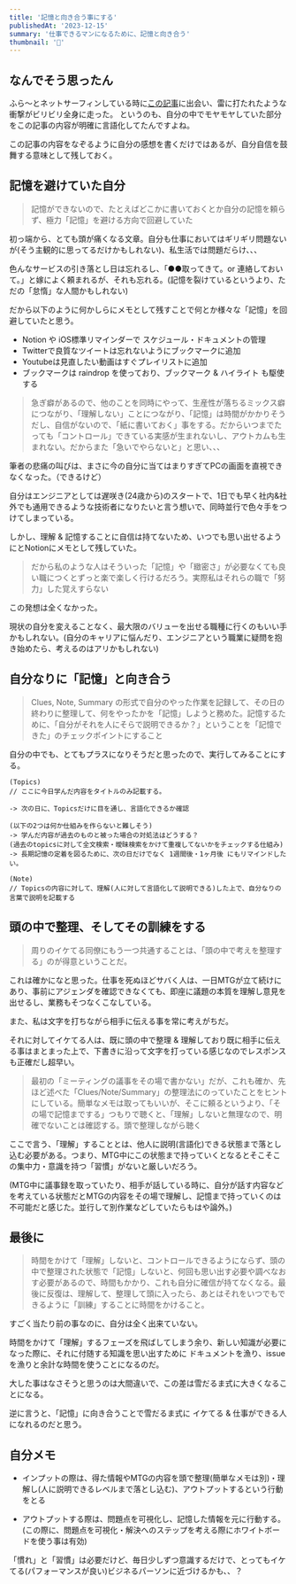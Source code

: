 ```yaml
---
title: '記憶と向き合う事にする'
publishedAt: '2023-12-15'
summary: '仕事できるマンになるために、記憶と向き合う'
thumbnail: '💬'
---
```


## なんでそう思ったん

ふら〜とネットサーフィンしている時に[この記事](https://note.com/simplearchitect/n/nf436809ac327)に出会い、雷に打たれたような衝撃がビリビリ全身に走った。
というのも、自分の中でモヤモヤしていた部分をこの記事の内容が明確に言語化してたんですよね。

この記事の内容をなぞるように自分の感想を書くだけではあるが、自分自信を鼓舞する意味として残しておく。

## 記憶を避けていた自分

> 記憶ができないので、たとえばどこかに書いておくとか自分の記憶を頼らず、極力「記憶」を避ける方向で回避していた

初っ端から、とても頭が痛くなる文章。自分も仕事においてはギリギリ問題ないが(そう主観的に思ってるだけかもしれない)、私生活では問題だらけ、、、

色んなサービスの引き落とし日は忘れるし、「●●取ってきて。or 連絡しておいて。」と嫁によく頼まれるが、それも忘れる。(記憶を裂けているというより、ただの「怠惰」な人間かもしれない)

だから以下のように何かしらにメモとして残すことで何とか様々な「記憶」を回避していたと思う。

- Notion や iOS標準リマインダーで スケジュール・ドキュメントの管理
- Twitterで良質なツイートは忘れないようにブックマークに追加
- Youtubeは見直したい動画はすぐプレイリストに追加
- ブックマークは raindrop を使っており、ブックマーク & ハイライト も駆使する

> 急ぎ癖があるので、他のことを同時にやって、生産性が落ちるミックス癖につながり、「理解しない」ことにつながり、「記憶」は時間がかかりそうだし、自信がないので、「紙に書いておく」事をする。だからいつまでたっても「コントロール」できている実感が生まれないし、アウトカムも生まれない。だからまた「急いでやらないと」と思い、、、

筆者の悲痛の叫びは、まさに今の自分に当てはまりすぎてPCの画面を直視できなくなった。（できるけど）

自分はエンジニアとしては遅咲き(24歳から)のスタートで、1日でも早く社内&社外でも通用できるような技術者になりたいと言う想いで、同時並行で色々手をつけてしまっている。

しかし、理解 & 記憶することに自信は持てないため、いつでも思い出せるようにとNotionにメモとして残していた。

> だから私のような人はそういった「記憶」や「緻密さ」が必要なくても良い職につくとずっと楽で楽しく行けるだろう。実際私はそれらの職で「努力」した覚えすらない

この発想は全くなかった。

現状の自分を変えることなく、最大限のバリューを出せる職種に行くのもいい手かもしれない。(自分のキャリアに悩んだり、エンジニアという職業に疑問を抱き始めたら、考えるのはアリかもしれない)

## 自分なりに「記憶」と向き合う

> Clues, Note, Summary の形式で自分のやった作業を記録して、その日の終わりに整理して、何をやったかを「記憶」しようと務めた。記憶するために、「自分がそれを人にそらで説明できるか？」ということを「記憶できた」のチェックポイントにすること

自分の中でも、とてもプラスになりそうだと思ったので、実行してみることにする。

```tsx
(Topics)
// ここに今日学んだ内容をタイトルのみ記載する。

-> 次の日に、Topicsだけに目を通し、言語化できるか確認

(以下の2つは何か仕組みを作らないと難しそう)
-> 学んだ内容が過去のものと被った場合の対処法はどうする？
(過去のtopicsに対して全文検索・曖昧検索をかけて重複してないかをチェックする仕組み)
-> 長期記憶の定着を図るために、次の日だけでなく 1週間後・1ヶ月後 にもリマインドしたい。

(Note)
// Topicsの内容に対して、理解(人に対して言語化して説明できる)した上で、自分なりの言葉で説明を記載する

```

## 頭の中で整理、そしてその訓練をする

> 周りのイケてる同僚にもう一つ共通することは、「頭の中で考えを整理する」のが得意ということだ。

これは確かになと思った。仕事を死ぬほどサバく人は、一日MTGが立て続けにあり、事前にアジェンダを確認できなくても、即座に議題の本質を理解し意見を出せるし、業務もそつなくこなしている。

また、私は文字を打ちながら相手に伝える事を常に考えがちだ。

それに対してイケてる人は、既に頭の中で整理 & 理解しており既に相手に伝える事はまとまった上で、下書きに沿って文字を打っている感じなのでレスポンスも正確だし超早い。

> 最初の「ミーティングの議事をその場で書かない」だが、これも確か、先ほど述べた「Clues/Note/Summary」の整理法にのっていたことをヒントにしている。簡単なメモは取ってもいいが、そこに頼るというより、「その場で記憶までする」つもりで聴くと、「理解」しないと無理なので、明確でないことは確認する。頭で整理しながら聴く

ここで言う、「理解」することとは、他人に説明(言語化)できる状態まで落とし込む必要がある。つまり、MTG中にこの状態まで持っていくとなるとそこそこの集中力・意識を持つ「習慣」がないと厳しいだろう。

(MTG中に議事録を取っていたり、相手が話している時に、自分が話す内容などを考えている状態だとMTGの内容をその場で理解し、記憶まで持っていくのは不可能だと感じた。並行して別作業などしていたらもはや論外。)

## 最後に

> 時間をかけて「理解」しないと、コントロールできるようにならず、頭の中で整理された状態で「記憶」しないと、何回も思い出す必要や調べなおす必要があるので、時間もかかり、これも自分に確信が持てなくなる。最後に反復は、理解して、整理して頭に入ったら、あとはそれをいつでもできるように「訓練」することに時間をかけること。

すごく当たり前の事なのに、自分は全く出来ていない。

時間をかけて「理解」するフェーズを飛ばしてしまう余り、新しい知識が必要になった際に、それに付随する知識を思い出すために ドキュメントを漁り、issueを漁りと余計な時間を使うことになるのだ。

大した事はなさそうと思うのは大間違いで、この差は雪だるま式に大きくなることになる。

逆に言うと、「記憶」に向き合うことで雪だるま式に イケてる & 仕事ができる人になれるのだと思う。

## 自分メモ

- インプットの際は、得た情報やMTGの内容を頭で整理(簡単なメモは別)・理解し(人に説明できるレベルまで落とし込む)、アウトプットするという行動をとる

- アウトプットする際は、問題点を可視化し、記憶した情報を元に行動する。(この際に、問題点を可視化・解決へのステップを考える際にホワイトボードを使う事は有効)

「慣れ」と「習慣」は必要だけど、毎日少しずつ意識するだけで、とってもイケてる(パフォーマンスが良い)ビジネるパーソンに近づけるかも、、？

